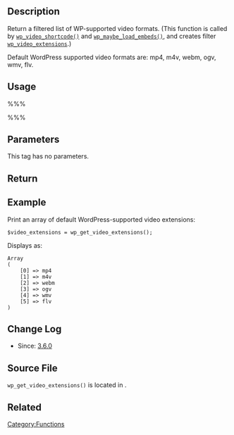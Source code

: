 {{Languages|
{{en|Function Reference/wp get video extensions}}
{{ja|Function Reference/wp get video extensions}}
}}
== Description ==
Return a filtered list of WP-supported video formats. (This function is called by <tt>[[Function_Reference/wp_video_shortcode|wp_video_shortcode()]]</tt> and <tt>[[Function_Reference/wp_maybe_load_embeds|wp_maybe_load_embeds()]]</tt>, and creates filter <tt>[[Plugin_API/Filter_Reference/wp_video_extensions|wp_video_extensions]]</tt>.)

Default WordPress supported video formats are: mp4, m4v, webm, ogv, wmv, flv.

== Usage ==
%%% <?php wp_get_video_extensions() ?> %%%

== Parameters ==
This tag has no parameters.

== Return ==
{{Return||array}}

== Example ==
Print an array of default WordPress-supported video extensions:
<pre>
$video_extensions = wp_get_video_extensions();
</pre>

Displays as:
<pre>
Array
(
    [0] => mp4
    [1] => m4v
    [2] => webm
    [3] => ogv
    [4] => wmv
    [5] => flv
)
</pre>

== Change Log ==
* Since: [[Version 3.6|3.6.0]]

== Source File ==
<tt>wp_get_video_extensions()</tt> is located in {{Trac|wp-includes/media.php.}}.

== Related ==
{{Embed Tags}}

{{Shortcode Tags}}

{{Video Tags}}

{{Tag Footer}}

[[Category:Functions]]